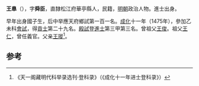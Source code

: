 '''王臯'''（{{bd|1442年||？}}），字'''舜臣'''，直隸松江府華亭縣人，民籍，[[明朝|明朝]]政治人物。進士出身。

早年出身國子生，后中举應天府鄉試第一百一名。[[成化|成化]]十一年（1475年），參加乙未科[[會試|會試]]，得[[貢士|貢士]]第二十九名。[[殿試|殿試]]登[[進士|進士]]第三甲第三名。曾祖父[[王俊|王俊]]。祖父[[王仁|王仁]]，曾任義官。父亲[[王瑽|王瑽]]<ref>《天一阁藏明代科举录选刊·登科录》（《成化十一年进士登科录》）</ref>。

==参考==
{{reflist}}
{{明朝人物小作品}}
{{成化十一年乙未科殿試金榜}}